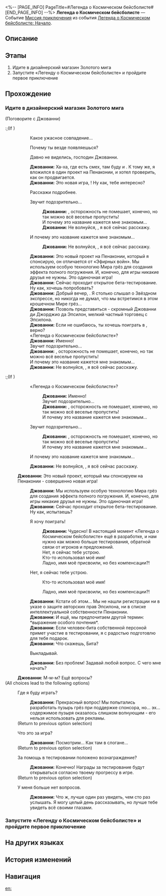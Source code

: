 <%-- [PAGE_INFO]
PageTitle=#Легенда о Космическом бейсболисте#
[END_PAGE_INFO] --%>
{{Дополнить|Диалоги.}}
{{Миссия Инфобокс
|id              = 8022201
|Название        = 
|Изображение     = Миссия Легенда о Космическом бейсболисте.png
|Тип             = Миссия приключения
|Событие         = Легенда о Космическом бейсболисте: Начало
|Глава           = 
|Условия         = Завершена [[Миссия Освоения]] «[[Сказания Золотого века]]»
|Персонажи       = Джованни; Первопроходец
|СтартЛокация    = [[Пенакония]] — [[Золотой миг]]
|Мир             = Пенакония
|Предыдущая      = 
|Следующая       = 
|Награды         = Кредиты*5 000
}}
'''Легенда о Космическом бейсболисте''' — Событие [[Миссия приключения]] из события [[Легенда о Космическом бейсболисте: Начало]].

==Описание==
{{Описание|<!--официальное описание из Перекрёстка судеб-->}}

==Этапы==
# Идите в дизайнерский магазин Золотого мига
# Запустите «Легенду о Космическом бейсболисте» и пройдите первое приключение

==Прохождение==
{{Дополнить}}

===Идите в дизайнерский магазин Золотого мига===
{{Описание миссии|тип=Миссия приключения|локация=Золотой миг|Джованни пригласил вас в Золотой миг. Кажется, ему требуется ваша помощь... Что же случилось?}}
{{Диалог Начало}}

;(Поговорите с Джованни)
:;(If {{cx}}<!--SubMission Finish: 801410106-->)
:::{{tx}}
:::{{Диалог|Стрелка}} Какое ужасное совпадение...
:::{{Диалог|Стрелка}} Почему ты везде появляешься?
:::{{Диалог|Стрелка}} Давно не виделись, господин Джованни.
:::'''Джованни:''' Ха-ха, где есть смех, там буду и {{Rubi|я|Недотёпа}}. К тому же, я вложился в один проект на Пенаконии, и хотел проверить, как он продвигается.
:::'''Джованни:''' Это новая игра, {{Цвет|Ключевой|nobold=1|«Легенда о Космическом бейсболисте»}}! Ну как, тебе интересно?
:::{{Диалог|Стрелка}} Расскажи подробнее.
:::{{Диалог|Стрелка}} Звучит подозрительно...
::::'''Джованни:''' {{MC|м=Дружище|ж=Подружка}}, осторожность не помешает, конечно, но так можно всё веселье пропустить!
::::И почему это название кажется мне знакомым...
::::'''Джованни:''' Не волнуйся, {{MC|м=дорогой друг|ж=дорогая подруга}}, я всё сейчас расскажу.
:::{{Диалог|Стрелка}} И почему это название кажется мне знакомым...
::::'''Джованни:''' Не волнуйся, {{MC|м=дорогой друг|ж=дорогая подруга}}, я всё сейчас расскажу.
:::'''Джованни:''' Это новый проект на Пенаконии, который я спонсирую, он отличается от «Эфирных войн». Мы используем особую технологию Мира грёз для создания эффекта полного погружения. И, конечно, для игры никакие друзья не нужны. Это одиночная игра!
:::'''Джованни:''' Сейчас проходит открытое бета-тестирование. Ну как, хочешь попробовать?
:::'''Джованни:''' Добрый вечер, {{MC|м=изысканный джентльмен|ж=очаровательная леди}}. Я столько слышал о Звёздном экспрессе, но никогда не думал, что мы встретимся в этом крошечном Мире грёз...
:::'''Джованни:''' Позволь представиться - скромный Джованни ди Джорджио да Эпсилон, мелкий частный торговец с Эпсилона.
:::'''Джованни:''' Если не ошибаюсь, ты хочешь поиграть в {{Цвет|Ключевой|nobold=1|«Легенду о Космическом бейсболисте»}}, верно?
:::«Легенда о Космическом бейсболисте»?
:::'''Джованни:''' Именно!
:::Звучит подозрительно...
:::'''Джованни:''' {{MC|м=Дружище|ж=Подружка}}, осторожность не помешает, конечно, но так можно всё веселье пропустить!
:::И почему это название кажется мне знакомым...
:::'''Джованни:''' Не волнуйся, {{MC|м=дорогой друг|ж=дорогая подруга}}, я всё сейчас расскажу.
:;(If {{cx}}<!--SubMission not Finish: 801410106-->)
:::{{tx}}
:::{{Диалог|Стрелка}} «Легенда о Космическом бейсболисте»?
::::'''Джованни:''' Именно!
::::Звучит подозрительно...
::::'''Джованни:''' {{MC|м=Дружище|ж=Подружка}}, осторожность не помешает, конечно, но так можно всё веселье пропустить!
::::И почему это название кажется мне знакомым...
:::{{Диалог|Стрелка}} Звучит подозрительно...
::::'''Джованни:''' {{MC|м=Дружище|ж=Подружка}}, осторожность не помешает, конечно, но так можно всё веселье пропустить!
::::И почему это название кажется мне знакомым...
:::{{Диалог|Стрелка}} И почему это название кажется мне знакомым...
:::'''Джованни:''' Не волнуйся, {{MC|м=дорогой друг|ж=дорогая подруга}}, я всё сейчас расскажу.
:'''Джованни:''' Это новый проект, который мы спонсируем на Пенаконии - совершенно новая игра!
::'''Джованни:''' Мы используем особую технологию Мира грёз для создания эффекта полного погружения. И, конечно, для игры никакие друзья не нужны. Это одиночная игра!
::'''Джованни:''' Сейчас проходит открытое бета-тестирование. Ну как, испытаешь?
::{{Диалог|Стрелка}} Я хочу поиграть!
:::'''Джованни:''' Чудесно! В настоящий момент «Легенда о Космическом бейсболисте» ещё в разработке, и нам нужно как можно больше тестирования, обратной связи от игроков и предложений.
:::Нет, я сейчас тебе устрою.
:::Кто-то использовал моё имя!
:::Ладно, имя моё присвоили, но без компенсации?!
::{{Диалог|Стрелка}} Нет, я сейчас тебе устрою.
:::{{Диалог|Стрелка}} Кто-то использовал моё имя!
:::{{Диалог|Стрелка}} Ладно, имя моё присвоили, но без компенсации?!
::'''Джованни:''' Кстати об этом... Мы не нашли регистрации {{Цвет|Ключевой|nobold=1|«Космического бейсболиста»}} ни в указе о защите авторских прав Эпсилона, ни в списке интеллектуальной собственности Пенаконии.
::'''Джованни:''' И ещё, мы предпочитаем другой термин: *выражение особого почтения*.
::'''Джованни:''' Если человек-бита собственной персоной примет участие в тестировании, я с радостью подготовлю для тебя подарок.
::'''Джованни:''' Что скажешь, {{MC|м=господин|ж=госпожа}} Бита?
::{{Диалог|Стрелка}} Выкладывай.
::'''Джованни:''' Без проблем! Задавай любой вопрос. С чего мне начать?
::{{tx}}
:'''Джованни:''' М-м-м? Ещё вопросы?
;(All choices lead to the following options)
:{{Диалог|Разговор}} Где я буду играть?
::'''Джованни:''' Прекрасный вопрос! Мы попытались разработать пузырь грёз при поддержке спонсора, но... эх... содержимое пузыря оказалось слишком волнующим - его нельзя использовать для рекламы.
::{{tx}}
:;(Return to previous option selection)
:{{Диалог|Разговор}} Что это за игра?
::'''Джованни:''' Посмотрим... Как там в слогане...
::{{tx}}
:;(Return to previous option selection)
:{{Диалог|Разговор}} За помощь в тестировании положено вознаграждение?
::'''Джованни:''' Конечно! Награды за тестирование будут открываться согласно твоему прогрессу в игре.
::{{tx}}
:;(Return to previous option selection)
:{{Диалог|Стрелка}} У меня больше нет вопросов.
::'''Джованни:''' Что ж, лучше один раз увидеть, чем сто раз услышать. Я могу целый день рассказывать, но лучше тебе увидеть всё своими глазами.
::{{tx}}
{{Диалог Конец}}

===Запустите «Легенду о Космическом бейсболисте» и пройдите первое приключение===
{{Описание миссии|тип=Миссия приключения|локация=Золотой миг|Это игра для вас, нельзя не попробовать! Запустите «Легенду о Космическом бейсболисте» и пройдите первое приключение.}}
{{Диалог Начало}}
{{Диалог Конец}}

==На других языках==
{{На других языках
|en   = "Legend of the Galactic Baseballer"
|zhs  = 「银河球棒侠传说」
|zht  = 「銀河球棒俠傳說」
|ja   = 「銀河打者伝説」
|ko   = 「은하 방망이 협객 전설」
|es   = La leyenda del Bate Galáctico
|fr   = «&nbsp;La légende de la batte galactique&nbsp;»
|ru   = Легенда о Космическом бейсболисте
|th   = ตำนานอัศวินเบสบอลแห่งกาแล็กซี
|vi   = Huyền Thoại Hiệp Sĩ Gậy Bóng Chày Ngân Hà
|de   = „Die Legende vom Galaktischen Baseballer“
|id   = "Legenda Manusia Pentung"
|pt   = "Lenda {{MC|м=do Grande Jogador|ж=da Grande Jogadora}} de Beisebol da Galáxia"
}}

==История изменений==
{{История изменений|3.5}}

==Навигация==
{{Миссия приключения Навбокс|Глава }}

[[en:]]
